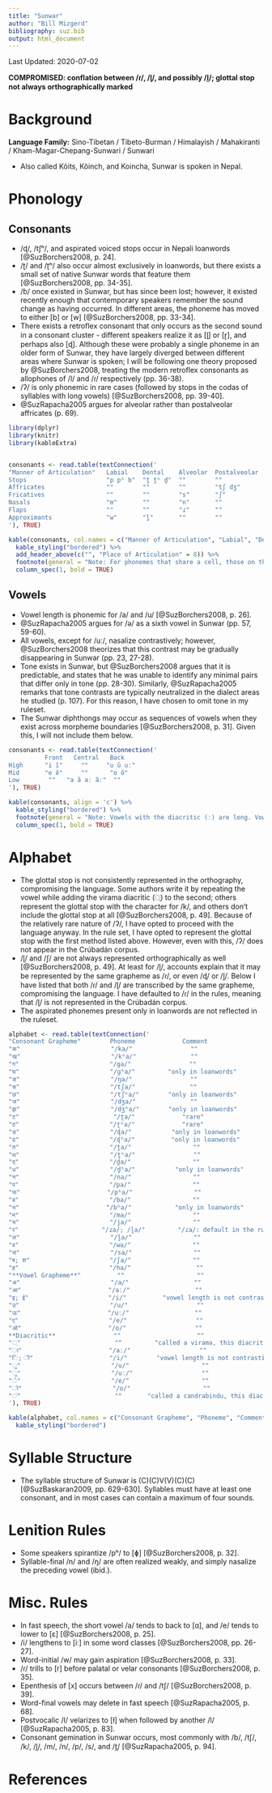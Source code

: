 ```yaml
---
title: "Sunwar"
author: "Bill Mizgerd"
bibliography: suz.bib
output: html_document
---
```


Last Updated: 2020-07-02

**COMPROMISED: conflation between /ɾ/, /ɭ/, and possibly /l̪/; glottal stop not always orthographically marked**

# Background

**Language Family:** Sino-Tibetan / Tibeto-Burman / Himalayish / Mahakiranti / Kham-Magar-Chepang-Sunwari / Sunwari

* Also called Kõits, Kõinch, and Koincha, Sunwar is spoken in Nepal.

# Phonology

## Consonants

* /ɖ/, /tʃʰ/, and aspirated voiced stops occur in Nepali loanwords [@SuzBorchers2008, p. 24].
* /ʈ/ and /ʈʰ/ also occur almost exclusively in loanwords, but there exists a small set of native Sunwar words that feature them [@SuzBorchers2008, pp. 34-35].
* /ɓ/ once existed in Sunwar, but has since been lost; however, it existed recently enough that contemporary speakers remember the sound change as having occurred. In different areas, the phoneme has moved to either [b] or [w] [@SuzBorchers2008, pp. 33-34].
* There exists a retroflex consonant that only occurs as the second sound in a consonant cluster - different speakers realize it as [ɭ] or [ɽ], and perhaps also [ɖ]. Although these were probably a single phoneme in an older form of Sunwar, they have largely diverged between different areas where Sunwar is spoken; I will be following one theory proposed by @SuzBorchers2008, treating the modern retroflex consonants as allophones of /l/ and /ɾ/ respectively (pp. 36-38).
* /ʔ/ is only phonemic in rare cases (followed by stops in the codas of syllables with long vowels) [@SuzBorchers2008, pp. 39-40].
* @SuzRapacha2005 argues for alveolar rather than postalveolar affricates (p. 69).

```r

library(dplyr)
library(knitr)
library(kableExtra)


consonants <- read.table(textConnection('
"Manner of Articulation"   Labial    Dental    Alveolar  Postalveolar  Retroflex  Palatal  Velar      Glottal
Stops                      "p pʰ b"  "t̪ t̪ʰ d̪"  ""        ""            "ʈ ʈʰ"     ""       "k kʰ ɡ"   "ʔ"
Affricates                 ""        ""        ""        "tʃ dʒ"       ""         ""       ""         ""
Fricatives                 ""        ""        "s"       "ʃ"           ""         ""       ""         "h"
Nasals                     "m"       ""        "n"       ""            ""         ""       "ŋ"        ""
Flaps                      ""        ""        "ɾ"       ""            ""         ""       ""         ""
Approximants               "w"       "l̪"       ""        ""            "ɭ"        "j"      ""         ""
'), TRUE)

kable(consonants, col.names = c("Manner of Articulation", "Labial", "Dental", "Alveolar", "Postalveolar", "Retroflex", "Palatal", "Velar", "Glottal"), align = 'c') %>%
  kable_styling("bordered") %>%
  add_header_above(c("", "Place of Articulation" = 8)) %>%
  footnote(general = "Note: For phonemes that share a cell, those on the left are voiceless and those on the right are voiced. Where three phonemes share a cell, they are ordered voiceless, aspirated, and voiced.", general_title = "") %>%
  column_spec(1, bold = TRUE)
```

## Vowels

* Vowel length is phonemic for /a/ and /u/ [@SuzBorchers2008, p. 26].
* @SuzRapacha2005 argues for /ə/ as a sixth vowel in Sunwar (pp. 57, 59-60).
* All vowels, except for /uː/, nasalize contrastively; however, @SuzBorchers2008 theorizes that this contrast may be gradually disappearing in Sunwar (pp. 23, 27-28).
* Tone exists in Sunwar, but @SuzBorchers2008 argues that it is predictable, and states that he was unable to identify any minimal pairs that differ only in tone (pp. 28-30). Similarly, @SuzRapacha2005 remarks that tone contrasts are typically neutralized in the dialect areas he studied (p. 107). For this reason, I have chosen to omit tone in my ruleset.
* The Sunwar diphthongs may occur as sequences of vowels when they exist across morpheme boundaries [@SuzBorchers2008, p. 31]. Given this, I will not include them below.

```r
consonants <- read.table(textConnection('
          Front   Central   Back
High      "i ĩ"     ""     "u ũ uː"
Mid       "e ẽ"     ""      "o õ"
Low        ""   "a ã aː ãː"  ""
'), TRUE)

kable(consonants, align = 'c') %>%
  kable_styling("bordered") %>%
  footnote(general = "Note: Vowels with the diacritic (ː) are long. Vowels with the diacritic (◌̃) are nasal.", general_title = "") %>%
  column_spec(1, bold = TRUE)
```

# Alphabet

* The glottal stop is not consistently represented in the orthography, compromising the language. Some authors write it by repeating the vowel while adding the virama diacritic (्) to the second; others represent the glottal stop with the character for /k/, and others don't include the glottal stop at all [@SuzBorchers2008, p. 49]. Because of the relatively rare nature of /ʔ/, I have opted to proceed with the language anyway. In the rule set, I have opted to represent the glottal stop with the first method listed above. However, even with this, /ʔ/ does not appear in the Crúbadán corpus.
* /ɭ/ and /ʃ/ are not always represented orthographically as well [@SuzBorchers2008, p. 49]. At least for /ɭ/, accounts explain that it may be represented by the same grapheme as /ɾ/, or even /ɖ/ or /l̪/. Below I have listed that both /ɾ/ and /ɭ/ are transcribed by the same grapheme, compromising the language. I have defaulted to /ɾ/ in the rules, meaning that /ɭ/ is not represented in the Crúbadán corpus.
* The aspirated phonemes present only in loanwords are not reflected in the ruleset.


```r

alphabet <- read.table(textConnection('
"Consonant Grapheme"        Phoneme             Comment
"क"                         "/ka/"                ""
"ख"                         "/kʰa/"               ""
"ग"                         "/ɡa/"                ""
"घ"                         "/ɡʱa/"         "only in loanwords"
"ङ"                         "/ŋa/"                ""
"च"                         "/tʃa/"               ""
"छ"                         "/tʃʰa/"        "only in loanwords"  
"ज"                         "/dʒa/"               ""
"झ"                         "/dʒʱa/"        "only in loanwords"  
"ट"                          "/ʈa/"             "rare"
"ठ"                         "/ʈʰa/"             "rare"  
"ड"                         "/ɖa/"           "only in loanwords"  
"ढ"                         "/ɖʱa/"          "only in loanwords"  
"त"                         "/t̪a/"                 ""
"थ"                         "/t̪ʰa/"                ""
"द"                         "/d̪a/"                 ""
"ध"                         "/d̪ʱa/"           "only in loanwords"   
"न"                         "/na/"                 ""
"प"                         "/pa/"                 ""
"फ"                        "/pʰa/"                 ""
"ब"                         "/ba/"                 ""
"भ"                        "/bʱa/"            "only in loanwords"  
"म"                         "/ma/"                 ""
"य"                         "/ja/"                 ""
"र"                       "/ɾa/; /ɭa/"         "/ɾa/: default in the rules"
"ल"                         "/l̪a/"                 ""
"व"                         "/wa/"                 ""
"स"                         "/sa/"                 ""
"ष; श"                      "/ʃa/"                 ""
"ह"                         "/ha/"                  ""
"**Vowel Grapheme**"          ""                    ""
"अ"                         "/a/"                  ""
"आ"                        "/aː/"                  ""
"इ; ई"                      "/i/"          "vowel length is not contrastive for /i/"
"उ"                         "/u/"                   ""
"ऊ"                        "/uː/"                  ""
"ए"                         "/e/"                   ""
"ओ"                        "/o/"                   ""
**Diacritic**                ""                     ""
"्"                          ""         "called a virama, this diacritic removes the inherent vowel or indicates a glottal stop when following duplicate vowels (see comment above)"
"ा"                        "/aː/"                   ""
"ि; ी"                     "/i/"        "vowel length is not contrastive for /i/"
"ु"                         "/u/"                    ""
"ू"                         "/uː/"                   ""
"े"                         "/e/"                    ""
"ो"                         "/o/"                    ""
"ं"                          ""       "called a candrabindu, this diacritic marks nasalization of the preceding vowel"
'), TRUE)

kable(alphabet, col.names = c("Consonant Grapheme", "Phoneme", "Comment"), align = 'c') %>%
  kable_styling("bordered")
```

# Syllable Structure

* The syllable structure of Sunwar is (C)(C)V(V)(C)(C) [@SuzBaskaran2009, pp. 629-630]. Syllables must have at least one consonant, and in most cases can contain a maximum of four sounds.

# Lenition Rules

* Some speakers spirantize /pʰ/ to [ɸ] [@SuzBorchers2008, p. 32].
* Syllable-final /n/ and /ŋ/ are often realized weakly, and simply nasalize the preceding vowel (ibid.).

# Misc. Rules

* In fast speech, the short vowel /a/ tends to back to [ɑ], and /e/ tends to lower to [ɛ] [@SuzBorchers2008, p. 25].
* /i/ lengthens to [iː] in some word classes [@SuzBorchers2008, pp. 26-27].
* Word-initial /w/ may gain aspiration [@SuzBorchers2008, p. 33].
* /ɾ/ trills to [r] before palatal or velar consonants [@SuzBorchers2008, p. 35].
* Epenthesis of [x] occurs between /ɾ/ and /tʃ/ [@SuzBorchers2008, p. 39].
* Word-final vowels may delete in fast speech [@SuzRapacha2005, p. 68].
* Postvocalic /l/ velarizes to [ɫ] when followed by another /l/ [@SuzRapacha2005, p. 83].
* Consonant gemination in Sunwar occurs, most commonly with /b/, /tʃ/, /k/, /l̪/, /m/, /n/, /p/, /s/, and /t̪/ [@SuzRapacha2005, p. 94].

# References
